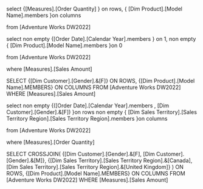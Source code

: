 select
{[Measures].[Order Quantity]
} on rows,
{
[Dim Product].[Model Name].members
}on columns

from [Adventure Works DW2022]

select
non empty 
{[Order Date].[Calendar Year].members
} on 1,
non empty
{
[Dim Product].[Model Name].members
}on 0

from [Adventure Works DW2022]


where [Measures].[Sales Amount]

SELECT
    {[Dim Customer].[Gender].&[F]} ON ROWS,
    {[Dim Product].[Model Name].MEMBERS} ON COLUMNS
FROM [Adventure Works DW2022]
WHERE [Measures].[Sales Amount]


select
non empty 
{([Order Date].[Calendar Year].members , [Dim Customer].[Gender].&[F]) }on rows
non empty
{
[Dim Sales Territory].[Sales Territory Region].[Sales Territory Region].members
}on columns

from [Adventure Works DW2022]


where [Measures].[Order Quantity]

SELECT
    CROSSJOIN(
        {[Dim Customer].[Gender].&[F], [Dim Customer].[Gender].&[M]},
        {[Dim Sales Territory].[Sales Territory Region].&[Canada], [Dim Sales Territory].[Sales Territory Region].&[United Kingdom]}
    ) ON ROWS,
    {[Dim Product].[Model Name].MEMBERS} ON COLUMNS
FROM [Adventure Works DW2022]
WHERE [Measures].[Sales Amount]